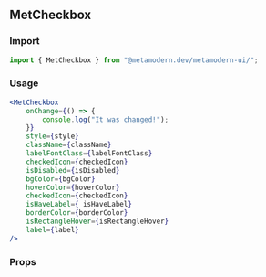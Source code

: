 <!--- MetCheckbox.stories.mdx -->


<Meta title="MDX/MetCheckbox" component={MetCheckbox} />

## MetCheckbox

### Import

```jsx
import { MetCheckbox } from "@metamodern.dev/metamodern-ui/";
```

### Usage

```jsx
<MetCheckbox
    onChange={() => {
        console.log("It was changed!");
    }}
    style={style}
    className={className}
    labelFontClass={labelFontClass}
    checkedIcon={checkedIcon}
    isDisabled={isDisabled}
    bgColor={bgColor}
    hoverColor={hoverColor}
    checkedIcon={checkedIcon}
    isHaveLabel={ isHaveLabel}
    borderColor={borderColor}
    isRectangleHover={isRectangleHover}
    label={label}
/>
```

### Props

<ArgsTable of={MetCheckbox} />
